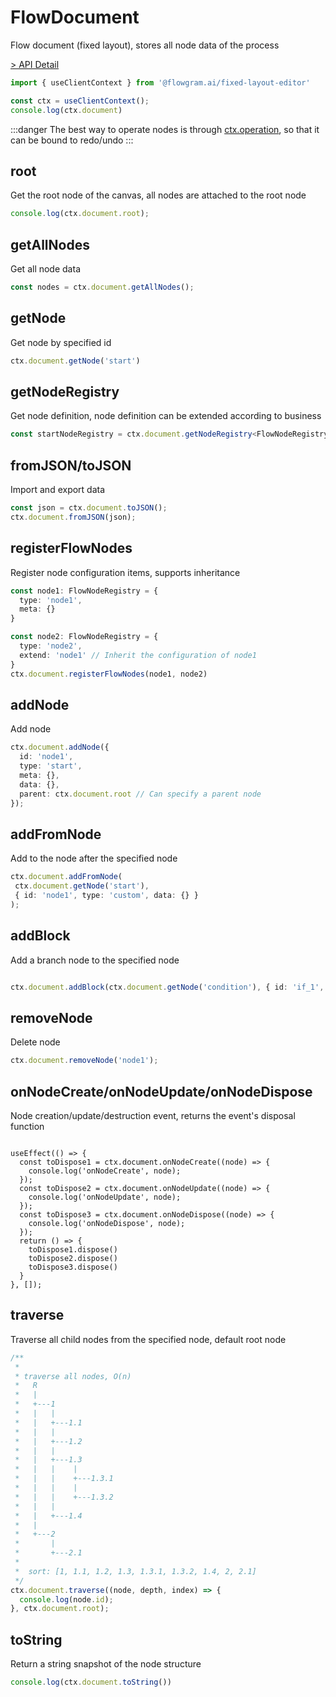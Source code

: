 # FlowDocument

Flow document (fixed layout), stores all node data of the process

[> API Detail](https://coze-dev.github.io/flowgram.ai/auto-docs/document/classes/FlowDocument.html)

```ts pure
import { useClientContext } from '@flowgram.ai/fixed-layout-editor'

const ctx = useClientContext();
console.log(ctx.document)
```

:::danger
The best way to operate nodes is through [ctx.operation](/api/services/flow-operation-service.html), so that it can be bound to redo/undo
:::


## root

Get the root node of the canvas, all nodes are attached to the root node

```ts pure
console.log(ctx.document.root);
```
## getAllNodes

Get all node data

```ts pure
const nodes = ctx.document.getAllNodes();
```

## getNode

Get node by specified id

```ts pure
ctx.document.getNode('start')
```

## getNodeRegistry

Get node definition, node definition can be extended according to business

```ts pure
const startNodeRegistry = ctx.document.getNodeRegistry<FlowNodeRegistry>('start')
```

## fromJSON/toJSON

Import and export data

```ts pure
const json = ctx.document.toJSON();
ctx.document.fromJSON(json);
```

## registerFlowNodes

Register node configuration items, supports inheritance

```ts pure
const node1: FlowNodeRegistry = {
  type: 'node1',
  meta: {}
}

const node2: FlowNodeRegistry = {
  type: 'node2',
  extend: 'node1' // Inherit the configuration of node1
}
ctx.document.registerFlowNodes(node1, node2)
```

## addNode

Add node

```ts pure
ctx.document.addNode({
  id: 'node1',
  type: 'start',
  meta: {},
  data: {},
  parent: ctx.document.root // Can specify a parent node
});

```

## addFromNode

Add to the node after the specified node

```ts pure
ctx.document.addFromNode(
 ctx.document.getNode('start'),
 { id: 'node1', type: 'custom', data: {} }
);

```

## addBlock

Add a branch node to the specified node

```ts pure

ctx.document.addBlock(ctx.document.getNode('condition'), { id: 'if_1', type: 'block', data: {} })
```

## removeNode

Delete node

```ts pure
ctx.document.removeNode('node1');
```

## onNodeCreate/onNodeUpdate/onNodeDispose

Node creation/update/destruction event, returns the event's disposal function

```tsx pure

useEffect(() => {
  const toDispose1 = ctx.document.onNodeCreate((node) => {
    console.log('onNodeCreate', node);
  });
  const toDispose2 = ctx.document.onNodeUpdate((node) => {
    console.log('onNodeUpdate', node);
  });
  const toDispose3 = ctx.document.onNodeDispose((node) => {
    console.log('onNodeDispose', node);
  });
  return () => {
    toDispose1.dispose()
    toDispose2.dispose()
    toDispose3.dispose()
  }
}, []);
```
## traverse

Traverse all child nodes from the specified node, default root node

```ts pure
/**
 *
 * traverse all nodes, O(n)
 *   R
 *   |
 *   +---1
 *   |   |
 *   |   +---1.1
 *   |   |
 *   |   +---1.2
 *   |   |
 *   |   +---1.3
 *   |   |    |
 *   |   |    +---1.3.1
 *   |   |    |
 *   |   |    +---1.3.2
 *   |   |
 *   |   +---1.4
 *   |
 *   +---2
 *       |
 *       +---2.1
 *
 *  sort: [1, 1.1, 1.2, 1.3, 1.3.1, 1.3.2, 1.4, 2, 2.1]
 */
ctx.document.traverse((node, depth, index) => {
  console.log(node.id);
}, ctx.document.root);
```

## toString

Return a string snapshot of the node structure

```ts pure
console.log(ctx.document.toString())
```
